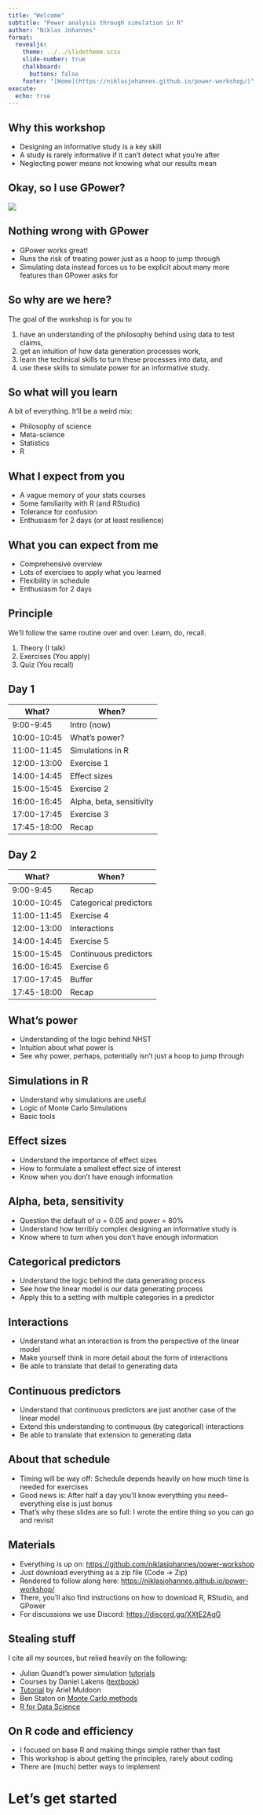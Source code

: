 ```yaml
---
title: "Welcome"
subtitle: "Power analysis through simulation in R"
author: "Niklas Johannes"
format: 
  revealjs:
    theme: ../../slidetheme.scss
    slide-number: true
    chalkboard: 
      buttons: false
    footer: "[Home](https://niklasjohannes.github.io/power-workshop/)"
execute:
  echo: true
---
```


## Why this workshop

- Designing an informative study is a key skill
- A study is rarely informative if it can't detect what you're after
- Neglecting power means not knowing what our results mean

## Okay, so I use GPower?

![](gpower.jpg)

## Nothing wrong with GPower

- GPower works great!
- Runs the risk of treating power just as a hoop to jump through
- Simulating data instead forces us to be explicit about many more features than GPower asks for

## So why are we here?

The goal of the workshop is for you to

1. have an understanding of the philosophy behind using data to test claims,
2. get an intuition of how data generation processes work,
3. learn the technical skills to turn these processes into data, and
4. use these skills to simulate power for an informative study.

## So what will you learn

A bit of everything. It'll be a weird mix:

- Philosophy of science
- Meta-science
- Statistics
- R

## What I expect from you

- A vague memory of your stats courses
- Some familiarity with R (and RStudio)
- Tolerance for confusion
- Enthusiasm for 2 days (or at least resilience)

## What you can expect from me

- Comprehensive overview
- Lots of exercises to apply what you learned
- Flexibility in schedule
- Enthusiasm for 2 days

## Principle

We'll follow the same routine over and over: Learn, do, recall.

1. Theory (I talk)
2. Exercises (You apply)
3. Quiz (You recall)

## Day 1

| What?       | When?                    |
|-------------|--------------------------|
| 9:00-9:45   | Intro (now)              |
| 10:00-10:45 | What's power?            |
| 11:00-11:45 | Simulations in R         |
| 12:00-13:00 | Exercise 1               |
| 14:00-14:45 | Effect sizes             |
| 15:00-15:45 | Exercise 2               |
| 16:00-16:45 | Alpha, beta, sensitivity |
| 17:00-17:45 | Exercise 3               |
| 17:45-18:00 | Recap                    |

## Day 2

| What?       | When?                    |
|-------------|--------------------------|
| 9:00-9:45   | Recap                    |
| 10:00-10:45 | Categorical predictors   |
| 11:00-11:45 | Exercise 4               |
| 12:00-13:00 | Interactions             |
| 14:00-14:45 | Exercise 5               |
| 15:00-15:45 | Continuous predictors    |
| 16:00-16:45 | Exercise 6               |
| 17:00-17:45 | Buffer                   |
| 17:45-18:00 | Recap                    |

## What's power

-   Understanding of the logic behind NHST
-   Intuition about what power is
-   See why power, perhaps, potentially isn't just a hoop to jump through

## Simulations in R

- Understand why simulations are useful
- Logic of Monte Carlo Simulations
- Basic tools

## Effect sizes

- Understand the importance of effect sizes
- How to formulate a smallest effect size of interest
- Know when you don't have enough information

## Alpha, beta, sensitivity

- Question the default of $\alpha$ = 0.05 and power = 80%
- Understand how terribly complex designing an informative study is
- Know where to turn when you don't have enough information

## Categorical predictors

- Understand the logic behind the data generating process
- See how the linear model is our data generating process
- Apply this to a setting with multiple categories in a predictor

## Interactions

- Understand what an interaction is from the perspective of the linear model
- Make yourself think in more detail about the form of interactions
- Be able to translate that detail to generating data

## Continuous predictors

- Understand that continuous predictors are just another case of the linear model
- Extend this understanding to continuous (by categorical) interactions
- Be able to translate that extension to generating data

## About that schedule

- Timing will be way off: Schedule depends heavily on how much time is needed for exercises
- Good news is: After half a day you'll know everything you need--everything else is just bonus
- That's why these slides are so full: I wrote the entire thing so you can go and revisit

## Materials

- Everything is up on: <https://github.com/niklasjohannes/power-workshop>
- Just download everything as a zip file (Code -> Zip)
- Rendered to follow along here: <https://niklasjohannes.github.io/power-workshop/>
- There, you'll also find instructions on how to download R, RStudio, and GPower
- For discussions we use Discord: <https://discord.gg/XXtE2AgG>

## Stealing stuff

I cite all my sources, but relied heavily on the following:

- Julian Quandt's power simulation [tutorials](https://julianquandt.com/post/power-analysis-by-data-simulation-in-r-part-i/)
- Courses by Daniel Lakens ([textbook](https://lakens.github.io/statistical_inferences/))
- [Tutorial](https://aosmith.rbind.io/2018/08/29/getting-started-simulating-data/) by Ariel Muldoon
- Ben Staton on [Monte Carlo methods](https://bstaton1.github.io/au-r-workshop/ch4.html)
- [R for Data Science](https://r4ds.had.co.nz/)

## On R code and efficiency

- I focused on base R and making things simple rather than fast
- This workshop is about getting the principles, rarely about coding
- There are (much) better ways to implement

# Let's get started